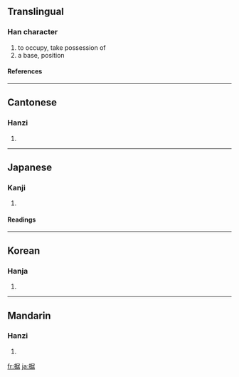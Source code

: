 {{see|據}}

==Translingual==
===Han character===
{{Han char|rn=64|rad=手|as=08|sn=11|four=5706<sub>4</sub>|canj=手尸十口 (QSJR)|ids=⿰[[扌]][[居]]}}
# to occupy, take possession of
# a base, position
====References====
{{Han ref|kx=0435.120|dkj=12204|dj=0784.290|hdz=31909.010|uh=636E|ud=25454|bh=D575|bd=54645}}
----

==Cantonese==
===Hanzi===
{{yue-hanzi|jyut=|y=geui1}}
# {{defn|Cantonese}}
----
==Japanese==
===Kanji===
{{ja-kanji|grade=c|rs=手08}}
# {{defn|Japanese}} 
====Readings====
{{ja-readings|on=[[きょ]] (kyo)|kun=[[すえる]] (sueru), [[すえ]] (sue)}}
----
==Korean==
===Hanja===
{{ko-hanja|hangeul=거|eumhun=|rv=geo|mr=kŏ|y=ke}}
# {{defn|Korean}}
----
==Mandarin==
===Hanzi===
{{cmn-hanzi|tra=據|pin=[[jù]] ([[ju4]])|wg=chü<sup>4</sup>}}
# {{defn|Mandarin}}

[[fr:据]]
[[ja:据]]